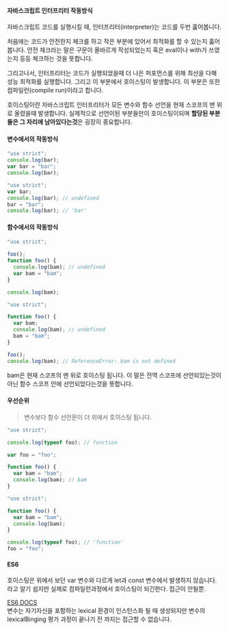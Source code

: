 #### 자바스크립트 인터프리터 작동방식

자바스크립트 코드를 실행시킬 때, 인터프리터(interpreter)는 코드를 두번 훓어봅니다.

처음에는 코드가 안전한지 체크를 하고 작은 부분에 있어서 최적화를 할 수 있는지 훓어봅니다. 안전 체크라는 말은 구문이 올바르게 작성되었는지 혹은 eval이나 with가 쓰였는지 등등 체크하는 것을 뜻합니다.

그리고나서, 인터프리터는 코드가 실행되었을때 더 나은 퍼포먼스를 위해 최선을 다해 성능 최적화를 실행합니다. 그리고 이 부분에서 호이스팅이 발생합니다. 이 부분은 또한 컴파일런(compile run)이라고 합니다.

호이스팅이란 자바스크립트 인터프리터가 모든 변수와 함수 선언을 현재 스코프의 맨 위로 올렸을때 발생합니다. 실제적으로 선언이된 부분들만이 호이스팅이되며 **할당된 부분들은 그 자리에 남아있다는것**은 굉장히 중요합니다.

#### 변수에서의 작동방식

```javascript
"use strict";
console.log(bar);
var bar = "bar";
console.log(bar);
```

```javascript
"use strict";
var bar;
console.log(bar); // undefined
bar = "bar";
console.log(bar); // 'bar'
```

#### 함수에서의 작동방식

```javascript
"use strict";

foo();
function foo() {
  console.log(bam); // undefined
  var bam = "bam";
}

console.log(bam);
```

```javascript
"use strict";

function foo() {
  var bam;
  console.log(bam); // undefined
  bam = "bam";
}

foo();
console.log(bam); // ReferenceError: bam is not defined
```

bam은 현재 스코프의 맨 위로 호이스팅 됩니다. 이 말은 전역 스코프에 선언되있는것이 아닌 함수 스코프 안에 선언되었다는것을 뜻합니다.

#### 우선순위 

> 변수보다 함수 선언문이 더 위에서 호이스팅 됩니다.

```javascript
"use strict";

console.log(typeof foo); // function

var foo = "foo";

function foo() {
  var bam = "bam";
  console.log(bam); // bam
}
```

```javascript
"use strict";

function foo() {
  var bam = "bam";
  console.log(bam);
}

console.log(typeof foo); // 'function'
foo = "foo";
```

#### ES6

호이스팅은 위에서 보던 var 변수와 다르게 let과 const 변수에서 발생하지 않습니다.   
라고 알기 쉽지만 실제로 컴파일런과정에서 호이스팅이 되긴한다. 접근이 안될뿐.

[ES6 DOCS](https://tc39.es/ecma262/#sec-let-and-const-declarations)   
변수는 자기자신을 포함하는 lexical 환경이 인스턴스화 될 때 생성되지만 변수의 lexicalBinging 평가 과정이 끝나기 전 까지는 접근할 수 없습니다.